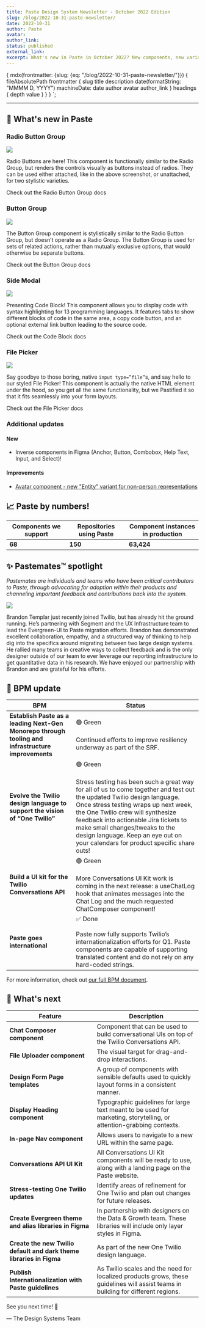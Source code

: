 ```yaml
---
title: Paste Design System Newsletter - October 2022 Edition
slug: /blog/2022-10-31-paste-newsletter/
date: 2022-10-31
author: Paste
avatar:
author_link:
status: published
external_link:
excerpt: What's new in Paste in October 2022? New components, new variants, and more!
---
```



  {
    mdx(frontmatter: {slug: {eq: "/blog/2022-10-31-paste-newsletter/"}}) {
      fileAbsolutePath
      frontmatter {
        slug
        title
        description
        date(formatString: "MMMM D, YYYY")
        machineDate: date
        author
        avatar
        author_link
      }
      headings {
        depth
        value
      }
    }
  }
`;

<ArticleHeader
  title={props.data.mdx.frontmatter.title}
  description={props.data.mdx.frontmatter.description}
  date={props.data.mdx.frontmatter.date}
  machineDate={props.data.mdx.frontmatter.machineDate}
  author={props.data.mdx.frontmatter.author}
  avatar={props.data.mdx.frontmatter.avatar}
  authorLink={props.data.mdx.frontmatter.author_link}
/>

---

<contentwrapper>

<PageAside data={props.data.mdx} hideFeedback />

<ArticleContent>

## 📣 What's new in Paste

### Radio Button Group

![](../../assets/images/articles/2022-10-31-paste-newsletter/radio-button-group.png)

Radio Buttons are here! This component is functionally similar to the Radio Group, but renders the controls visually as buttons instead of radios. They can be used either attached, like in the above screenshot, or unattached, for two stylistic varieties.

<Paragraph>
  <Anchor href="#/components/radio-button-group">Check out the Radio Button Group docs</Anchor>
</Paragraph>

### Button Group

![](../../assets/images/articles/2022-10-31-paste-newsletter/button-group.png)

The Button Group component is stylistically similar to the Radio Button Group, but doesn’t operate as a Radio Group. The Button Group is used for sets of related actions, rather than mutually exclusive options, that would otherwise be separate buttons.

<Paragraph>
  <Anchor href="/components/button-group">Check out the Button Group docs</Anchor>
</Paragraph>

### Side Modal

![](../../assets/images/articles/2022-10-31-paste-newsletter/side-modal.png)

Presenting Code Block! This component allows you to display code with syntax highlighting for 13 programming languages.
It features tabs to show different blocks of code in the same area, a copy code button, and an optional external link button leading to the source code.

<Paragraph>
  <Anchor href="/components/code-block">Check out the Code Block docs</Anchor>
</Paragraph>

### File Picker

![](../../assets/images/articles/2022-10-31-paste-newsletter/file-picker.png)

Say goodbye to those boring, native `input type=”file”`s, and say hello to our styled File Picker! This component is actually the native HTML element under the hood, so you get all the same functionality, but we Pastified it so that it fits seamlessly into your form layouts.

<Paragraph>
  <Anchor href="/components/file-picker">Check out the File Picker docs</Anchor>
</Paragraph>

### Additional updates

#### New

- Inverse components in Figma (Anchor, Button, Combobox, Help Text, Input, and Select)!

#### Improvements

- [Avatar component - new "Entity" variant for non-person representations](/components/avatar/#avatar-variants)

## 📈 Paste by numbers!

<Table>
  <THead>
    <Tr>
      <Th>Components we support</Th>
      <Th>Repositories using Paste</Th>
      <Th>Component instances in production</Th>
    </Tr>
  </THead>
  <TBody>
    <Tr>
      <Td>
        <strong>68</strong>
      </Td>
      <Td>
        <strong>150</strong>
      </Td>
      <Td>
        <strong>63,424</strong>
      </Td>
    </Tr>
  </TBody>
</Table>

<Box marginBottom="space120" />

## ✨ Pastemates™ spotlight

<em>
  Pastemates are individuals and teams who have been critical contributors to Paste, through advocating for adoption
  within their products and channeling important feedback and contributions back into the system.
</em>

![](../../assets/images/articles/2022-10-31-paste-newsletter/brandon.png)

Brandon Templar just recently joined Twilio, but has already hit the ground running. He’s partnering with Segment and the UX Infrastructure team to lead the Evergreen-UI to Paste migration efforts. Brandon has demonstrated excellent collaboration, empathy, and a structured way of thinking to help dig into the specifics around migrating between two large design systems. He rallied many teams in creative ways to collect feedback and is the only designer outside of our team to ever leverage our reporting infrastructure to get quantitative data in his research. We have enjoyed our partnership with Brandon and are grateful for his efforts.

## 🚦 BPM update

<Table>
  <THead>
    <Tr>
      <Th>BPM</Th>
      <Th>Status</Th>
    </Tr>
  </THead>
  <TBody>
    <Tr>
      <Td>
        <strong>Establish Paste as a leading Next-Gen Monorepo through tooling and infrastructure improvements</strong>
      </Td>
      <Td>
        🟢 Green
        <br />
        <br />
        Continued efforts to improve resiliency underway as part of the SRF.
      </Td>
    </Tr>
    <Tr>
      <Td>
        <strong>Evolve the Twilio design language to support the vision of “One Twilio”</strong>
      </Td>
      <Td>
        🟢 Green
        <br />
        <br />
        Stress testing has been such a great way for all of us to come together and test out the updated Twilio design language.
        Once stress testing wraps up next week, the One Twilio crew will synthesize feedback into actionable Jira tickets
        to make small changes/tweaks to the design language. Keep an eye out on your calendars for product specific share
        outs!
      </Td>
    </Tr>
    <Tr>
      <Td>
        <strong>Build a UI kit for the Twilio Conversations API</strong>
      </Td>
      <Td>
        🟢 Green
        <br />
        <br />
        More Conversations UI Kit work is coming in the next release: a useChatLog hook that animates messages into the Chat
        Log and the much requested ChatComposer component!
      </Td>
    </Tr>
    <Tr>
      <Td>
        <strong>Paste goes international</strong>
      </Td>
      <Td>
        ✅ Done
        <br />
        <br />
        Paste now fully supports Twilio’s internationalization efforts for Q1. Paste components are capable of supporting
        translated content and do not rely on any hard-coded strings.
      </Td>
    </Tr>
  </TBody>
</Table>

<Box marginBottom="space120" />

For more information, check out [our full BPM document](https://docs.google.com/document/d/1mH5ImzP5Kzb_nVKOHoTksr5jOY0aG6cbqtcEKbFlLYU/edit#heading=h.sa1nb3t9on2x).

## 👀 What's next

<Table>
  <THead>
    <Tr>
      <Th>Feature</Th>
      <Th>Description</Th>
    </Tr>
  </THead>
  <TBody>
    <Tr>
      <Td>
        <strong>Chat Composer component</strong>
      </Td>
      <Td>Component that can be used to build conversational UIs on top of the Twilio Conversations API.</Td>
    </Tr>
    <Tr>
      <Td>
        <strong>File Uploader component</strong>
      </Td>
      <Td>The visual target for drag-and-drop interactions.</Td>
    </Tr>
    <Tr>
      <Td>
        <strong>Design Form Page templates</strong>
      </Td>
      <Td>A group of components with sensible defaults used to quickly layout forms in a consistent manner.</Td>
    </Tr>
    <Tr>
      <Td>
        <strong>Display Heading component</strong>
      </Td>
      <Td>
        Typographic guidelines for large text meant to be used for marketing, storytelling, or attention-grabbing
        contexts.
      </Td>
    </Tr>
    <Tr>
      <Td>
        <strong>In-page Nav component</strong>
      </Td>
      <Td>Allows users to navigate to a new URL within the same page.</Td>
    </Tr>
    <Tr>
      <Td>
        <strong>Conversations API UI Kit</strong>
      </Td>
      <Td>All Conversations UI Kit components will be ready to use, along with a landing page on the Paste website.</Td>
    </Tr>
    <Tr>
      <Td>
        <strong>Stress-testing One Twilio updates</strong>
      </Td>
      <Td>Identify areas of refinement for One Twilio and plan out changes for future releases.</Td>
    </Tr>
    <Tr>
      <Td>
        <strong>Create Evergreen theme and alias libraries in Figma</strong>
      </Td>
      <Td>
        In partnership with designers on the Data & Growth team. These libraries will include only layer styles in
        Figma.
      </Td>
    </Tr>
    <Tr>
      <Td>
        <strong>Create the new Twilio default and dark theme libraries in Figma</strong>
      </Td>
      <Td>As part of the new One Twilio design language.</Td>
    </Tr>
    <Tr>
      <Td>
        <strong>Publish Internationalization with Paste guidelines</strong>
      </Td>
      <Td>
        As Twilio scales and the need for localized products grows, these guidelines will assist teams in building for
        different regions.
      </Td>
    </Tr>
  </TBody>
</Table>

<Box marginBottom="space120" />

See you next time! 👋

— The Design Systems Team

</ArticleContent>

</contentwrapper>
